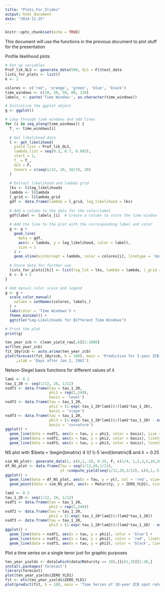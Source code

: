 ```yaml
---
title: "Plots_For_Slides"
output: html_document
date: "2024-11-25"
---
```


```r
knitr::opts_chunk$set(echo = TRUE)
```

This document will use the functions in the previous document to plot stuff for the presentation

Profile likelihood plots

```r

# Set up variables
Prof_lik_OLS <- generate_data(500, GLS = F)$test_data
lists_for_plots <- list()
k <- 1

colores <- c('red', 'orange', 'green', 'blue', 'black')
time_windows <- c(10, 30, 50, 80, 120)
labels_ <- paste('Time Window:', as.character(time_windows))

# Initialize the ggplot object
g <- ggplot()

# Loop through time windows and add lines
for (i in seq_along(time_windows)) {
  T_ <- time_windows[i]
  
  # Get likelihood data
  l <- get_likelihood(
    yield_list = Prof_lik_OLS,
    lambda_list = seq(0.2, 0.7, 0.005),
    start = 1,
    T_ = T_,
    GLS = F,
    tenors = c(seq(1/12, 20, 10/3), 20)
  )
  
  # Extract likelihood and lambda grid
  lks <- l$log_likelihoods
  lambda <- l$lambda
  l_grid <- l$lambda_grid
  gdf <- data.frame(lambda = l_grid, log_likelihood = lks)
  
  # Add a column to the data for the color/label
  gdf$label <- labels_[i]  # Create a column to store the time window label
  
  # Add the line to the plot with the corresponding label and color
  g <- g + 
    geom_line(
      data = gdf, 
      aes(x = lambda, y = log_likelihood, color = label), 
      size = 1
    ) + 
    geom_vline(xintercept = lambda, color = colores[i], linetype = 'dashed')
  
  # Store data for further use
  lists_for_plots[[k]] <- list(log_lik = lks, lambda = lambda, l_grid = l_grid)
  k <- k + 1
}

# Add manual color scale and legend
g <- g + 
  scale_color_manual(
    values = setNames(colores, labels_)
  ) + 
  labs(color = 'Time Windows') +
  theme_minimal() +
  ggtitle("Log-Likelihoods for Different Time Windows")

# Print the plot
print(g)

```

```r
ten_year_zcb <- clean_yield_raw[,6][1:1000]
acf(ten_year_zcb)
fit_10yrzcb <- auto.arima(ten_year_zcb)
plot(forecast(fit_10yrzcb, h = 100), main = 'Prediction for 3-year ZCB spot rate'
     ,xlab = 'Days after Jan 2, 1962')
```

Nelson-Siegel basis functions for different values of $\lambda$
```r
lam1 <- 0.2 
tau_1_20 <- seq(1/12, 20, 1/12)
nsdf1 <- data.frame(tau = tau_1_20,
                    phi1 = rep(1,240),
                    basis = 'level')
nsdf2 <- data.frame(tau = tau_1_20,
                    phi2 = (1-exp(-tau_1_20*lam1))/(lam1*tau_1_20),
                    basis = 'slope')
nsdf3 <- data.frame(tau = tau_1_20,
                    phi3 = (1-exp(-tau_1_20*lam1))/(lam1*tau_1_20) - exp(-lam1 * tau_1_20),
                    basis = 'curvature')
ggplot() + 
  geom_line(data = nsdf1, aes(x = tau, y = phi1, color = basis), size = 1) + 
  geom_line(data = nsdf2, aes(x = tau, y = phi2, color = basis), linetype = 'dashed', size = 1) +
  geom_line(data = nsdf3, aes(x = tau, y = phi3, color = basis), linetype = 'longdash', size = 1) + ggtitle('Level, Slope, and Curvature basis functions for the NS model') + labs(x = 'Tau', y = '')


```
NS plot with $\beta = \begin{bmatrix} 4 \\1 \\-5 \end{bmatrix}$ and $\lambda = 0.25$

```r
sim_NS_plot<- generate_data(1, c(4,1,-5), 0.25, F, c(1/4, 1,2,3,5,10,20))$test_data[[1]]
df_NS_plot <- data.frame(Tau = seq(1/12,20,1/12),
                         yt =compute_yield(seq(1/12,20,1/12), c(4,1,-5), 0.25))
ggplot() + 
  geom_line(data = df_NS_plot, aes(x = Tau, y = yt), col = 'red', size= 0.5, linetype = 'longdash') + 
  geom_point(data = sim_NS_plot, aes(x = Maturity, y = ZERO_YLD1), size = 0.75) + ggtitle('Yield Curve Generated Under Nelson Siegel')
```

```r

lam2 <- 0.3
tau_1_20 <- seq(1/12, 20, 1/12)
nsdf1 <- data.frame(tau = tau_1_20,
                    phi1 = rep(1,240))
nsdf2 <- data.frame(tau = tau_1_20,
                    phi2 = (1-exp(-tau_1_20*lam2))/(lam2*tau_1_20))
nsdf3 <- data.frame(tau = tau_1_20,
                    phi3 = (1-exp(-tau_1_20*lam2))/(lam2*tau_1_20) - exp(-lam2 * tau_1_20))
ggplot() + 
  geom_line(data = nsdf1, aes(x = tau, y = phi1), color = 'blue') + 
  geom_line(data = nsdf2, aes(x = tau, y = phi2), color = 'red', linetype = 'dashed') +
  geom_line(data = nsdf3, aes(x = tau, y = phi3), color = 'black', linetype = 'longdash')

```

Plot a time series on a single tenor just for graphic purposes

```r
ten_year_yields <- data[which(data$Maturity == 10),][c(1,3)][1:30,]
install.packages('forecast')
library(forecast)
plot(ten_year_yields$ZERO_YLD1) 
fit <- ets(ten_year_yields$ZERO_YLD1)
plot(predict(fit, h = 10), main = 'Time Series of 10-year ZCB spot rate', xlab = 'Days after 09-03-2024')


```
